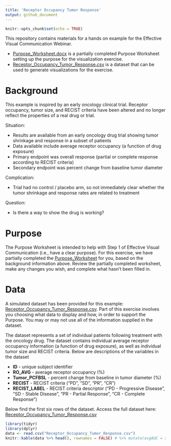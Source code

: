 ```yaml
---
title: 'Receptor Occupancy Tumor Response'
output: github_document
---
```


```r
knitr::opts_chunk$set(echo = TRUE)
```

This repository contains materials for a hands on example for the Effective Visual Communication Webinar. 

* [Purpose_Worksheet.docx](Purpose_Worksheet.docx) is a partially completed Purpose Worksheet setting up the purpose for the visualization exercise.
* [Receptor_Occupancy_Tumor_Response.csv](Receptor_Occupancy_Tumor_Response.csv) is a dataset that can be used to generate visualizations for the exercise.

# Background

This example is inspired by an early oncology clinical trial. Receptor occupancy, tumor size, and RECIST criteria have been altered and no longer reflect the properties of a real drug or trial.

Situation: 

*  Results are available from an early oncology drug trial showing tumor shrinkage and response in a subset of patients
*  Data available include average receptor occupancy (a function of drug exposure)
*  Primary endpoint was overall response (partial or complete response according to RECIST criteria)
*  Secondary endpoint was percent change from baseline tumor diameter 

Complication: 

*  Trial had no control / placebo arm, so not immediately clear whether the tumor shrinkage and response rates are related to treatment 

Question:

*  Is there a way to show the drug is working?

# Purpose

The Purpose Worksheet is intended to help with Step 1 of Effective Visual Communication (i.e., have a clear purpose). For this exercise, we have partially completed the [Purpose_Worksheet](Purpose_Worksheet.docx) for you, based on the background information above. Review the partially completed worksheet, make any changes you wish, and complete what hasn't been filled in.

# Data

A simulated dataset has been provided for this example: [Receptor_Occupancy_Tumor_Response.csv](Receptor_Occupancy_Tumor_Response.csv).  Part of this exercise involves you choosing what data to display and how, in order to support the Purpose. You may or may not use all of the information supplied in the dataset.

The dataset represents a set of individual patients following treatment with the oncology drug. The dataset contains individual average receptor occupancy information (a function of drug exposure), as well as individual tumor size and RECIST criteria. Below are descriptions of the variables in the dataset

*  **ID** - unique subject identifier
*  **RO_AVG** - average receptor occupancy (%)
*  **Tumor_PCFBSL** - percent change from baseline in tumor diameter (%)
*  **RECIST** - RECIST criteria ("PD", "SD", "PR", "CR")
*  **RECIST_LABEL** - RECIST criteria descriptor ("PD - Progressive Disease", "SD - Stable Disease", "PR - Partial Response", "CR - Complete Response")

Below find the first six rows of the dataset. Access the full dataset here: [Receptor_Occupancy_Tumor_Response.csv](Receptor_Occupancy_Tumor_Response.csv)

```r
library(tidyr)
library(dplyr)
data <- read.csv("Receptor_Occupancy_Tumor_Response.csv")
knitr::kable(data %>% head(), rownames = FALSE) # %>% mutate(avgAUC = signif(avgAUC, 5), avgAUEC = signif(avgAUEC, 5), HRR = signif(HRR, 5)) %>% head(), rownames = FALSE)
```









